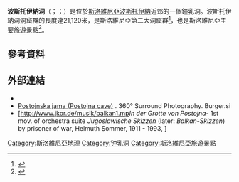 {{Infobox Cave
| name = 波斯托伊納洞
| other_name =
| photo = Burger PostojnskaJama.jpg
| photo_caption = 
| photo_width = 
| map = Slovenia
| relief  = yes
| coordinates = {{coord|45|46|57.6|N|14|12|13.2|E|format=dms|display=inline,title}}
| location = [[斯洛文尼亞|斯洛文尼亞]][[波斯托伊納區|波斯托伊納區]]
| depth = {{convert|115|m|abbr=on}}
| length = {{convert|24120|m|abbr=on}}
| survey = 
| discovery =
| geology = 石灰岩
| access = 火車
| entrance_count =
| register = Cave E-Cadastre
}}
'''波斯托伊納洞'''（{{lang-sl|Postojnska jama}}；{{lang-de|Adelsberger Grotte}}；{{lang-it|Grotte di Postumia}}）是位於[[斯洛維尼亞|斯洛維尼亞]][[波斯托伊納|波斯托伊納]]近郊的一個鐘乳洞。波斯托伊納洞洞窟群的長度達21,120米，是斯洛維尼亞第二大洞窟群<ref>{{cite news |url=http://www.delo.si/novice/slovenija/nov-najdaljsi-jamski-sistem-je-pod-migovcem.html |title=Nov najdaljši jamski sistem je pod Migovcem |language=sl |trans_title=The New Longest Cave System Is Under Migovec |newspaper=Delo.si |date=16 August 2012 |publisher=Delo, d. d. |issn=1854-6544 |first=Blaž |last=Močnik |accessdate=2015-10-05 |archive-date=2018-07-20 |archive-url=https://web.archive.org/web/20180720141334/https://www.delo.si/novice/slovenija/nov-najdaljsi-jamski-sistem-je-pod-migovcem.html |dead-url=no }}</ref>，也是斯洛維尼亞主要旅遊景點<ref name="DEDI298">{{cite encyclopedia |url=http://www.dedi.si/dediscina/83-postojnski-jamski-sistem |title=Postojnski jamski sistem |trans_title=Postojna Cave System |encyclopedia=Enciklopedija naravne in kulturne dediščine na Slovenskem – DEDI [Encyclopedia of Natural and Cultural Heritage in Slovenia] |first1=Janja |last1=Kogovšek |first2=Tanja |last2=Pipan |first3=Šebela |last3=Stanka |first4=Nadja |last4=Zupan Hajna |editor1-first=Mateja |editor1-last=Šmid Hribar |editor2-first=Gregor |editor2-last=Golež |editor3-first=Dan |editor3-last=Podjed |editor4-first=Drago |editor4-last=Kladnik |editor5-first=Bojan |editor5-last=Erhartič |editor6-first=Primož |editor6-last=Pavlin |editor7-first=Jerele |editor7-last=Ines |accessdate=14 August 2012 |language=sl |archive-url=https://web.archive.org/web/20190327135823/http://www.dedi.si/dediscina/83-postojnski-jamski-sistem |archive-date=2019-03-27 |dead-url=yes }}</ref>。
==參考資料==
{{Reflist}}
==外部連結==
{{Commons category|Postojna Cave}}
* {{official website|http://www.postojnska-jama.eu|Postojnska-jama.eu}}
*[http://www.burger.si/Jame/PostojnskaJama/UvodENG.html Postojnska jama (Postojna cave)] {{Wayback|url=http://www.burger.si/Jame/PostojnskaJama/UvodENG.html |date=20210224222910 }}. 360° Surround Photography. Burger.si
*[http://www.jkor.de/musik/balkan1.mp''In der Grotte von Postojna''- 1st mov. of orchestra suite ''Jugoslawische Skizzen'' (later: ''Balkan-Skizzen'') by prisoner of war, Helmuth Sommer, 1911 - 1993, ]{{Dead link}}
[[Category:斯洛維尼亞地理|Category:斯洛維尼亞地理]]
[[Category:钟乳洞|Category:钟乳洞]]
[[Category:斯洛維尼亞旅遊景點|Category:斯洛維尼亞旅遊景點]]